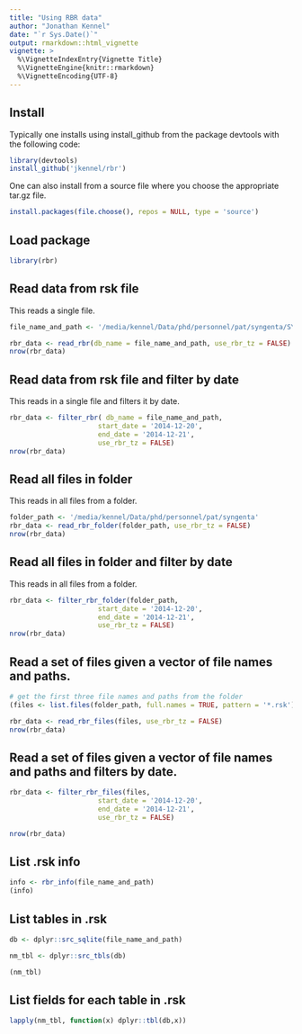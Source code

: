 ```yaml
---
title: "Using RBR data"
author: "Jonathan Kennel"
date: "`r Sys.Date()`"
output: rmarkdown::html_vignette
vignette: >
  %\VignetteIndexEntry{Vignette Title}
  %\VignetteEngine{knitr::rmarkdown}
  %\VignetteEncoding{UTF-8}
---
```

## Install

Typically one installs using install_github from the package devtools with the following code:
```r
library(devtools)
install_github('jkennel/rbr')
```

One can also install from a source file where you choose the appropriate tar.gz file.

```r
install.packages(file.choose(), repos = NULL, type = 'source')
```


## Load package
```r
library(rbr)
```

## Read data from rsk file

This reads a single file.

```r

file_name_and_path <- '/media/kennel/Data/phd/personnel/pat/syngenta/SYN UW1 Baro P1 - 077653_20150410_1435.rsk'

rbr_data <- read_rbr(db_name = file_name_and_path, use_rbr_tz = FALSE)
nrow(rbr_data)

```


## Read data from rsk file and filter by date

This reads in a single file and filters it by date.

```r

rbr_data <- filter_rbr( db_name = file_name_and_path, 
                      start_date = '2014-12-20', 
                      end_date = '2014-12-21', 
                      use_rbr_tz = FALSE)
nrow(rbr_data)

```

## Read all files in folder

This reads in all files from a folder.

```r

folder_path <- '/media/kennel/Data/phd/personnel/pat/syngenta'
rbr_data <- read_rbr_folder(folder_path, use_rbr_tz = FALSE)
nrow(rbr_data)

```


## Read all files in folder and filter by date

This reads in all files from a folder.

```r

rbr_data <- filter_rbr_folder(folder_path, 
                      start_date = '2014-12-20', 
                      end_date = '2014-12-21',
                      use_rbr_tz = FALSE)
nrow(rbr_data)

```


## Read a set of files given a vector of file names and paths.


```r

# get the first three file names and paths from the folder
(files <- list.files(folder_path, full.names = TRUE, pattern = '*.rsk')[1:3])

rbr_data <- read_rbr_files(files, use_rbr_tz = FALSE)
nrow(rbr_data)

```



## Read a set of files given a vector of file names and paths and filters by date.


```r

rbr_data <- filter_rbr_files(files, 
                      start_date = '2014-12-20', 
                      end_date = '2014-12-21', 
                      use_rbr_tz = FALSE)

nrow(rbr_data)

```

## List .rsk info

```r
info <- rbr_info(file_name_and_path)
(info)
```

## List tables in .rsk

```r
db <- dplyr::src_sqlite(file_name_and_path)

nm_tbl <- dplyr::src_tbls(db)

(nm_tbl)

```

## List fields for each table in .rsk

```r

lapply(nm_tbl, function(x) dplyr::tbl(db,x))

```
